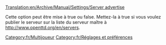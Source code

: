 [[Translation:en/Archive/Manual/Settings/Server advertise]]


Cette option peut être mise à true ou false. Mettez-la à true si vous voulez publier le serveur sur la liste du serveur maître à http://www.openttd.org/en/servers.
[[Category:fr/Multijoueur]]
[[Category:fr/Réglages et préférences]]


{{fr/Amorce}}